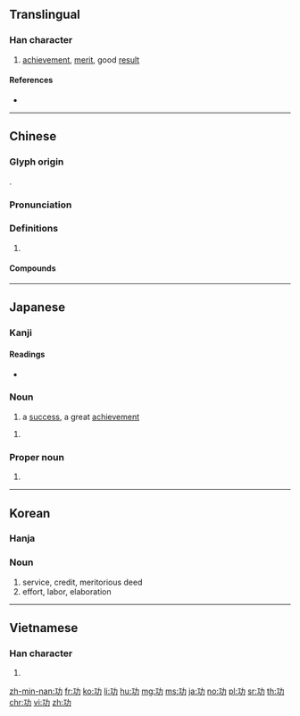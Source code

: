 {{character info/new}}
==Translingual==
{{stroke order|strokes=5}}

===Han character===
{{Han char|rn=19|rad=力|as=03|sn=5|four=14127|canj=MKS|ids=⿰工力}}

# [[achievement]], [[merit]], good [[result]]

====References====
* {{Han ref|kx=0146.110|dkj=02295|dj=0328.060|hdz=10365.080|uh=529F|ud=21151|bh=A55C|bd=42332}}

----

==Chinese==
{{zh-forms}}

===Glyph origin===
{{Han etym}}
{{Han compound|工|力|ls=psc|c1=p|c2=s|t2=strength}}.

===Pronunciation===
{{zh-pron
|m=gōng
|c=gung1
|h=
|mn=kong/kang
|w=
|mc=y
|oc=y
|ma=
|cat=n
}}

===Definitions===
{{zh-hanzi}}

# {{rfdef|lang=zh}}

====Compounds====
{{zh-der|功虧一簣|功能|功夫}}

----

==Japanese==

===Kanji===
{{ja-kanji|grade=4|rs=力03}}

====Readings====
* {{ja-readings|goon=[[く]] (ku)|kanon=[[こう]] (kō)|kun=[[いさお]] (isao)}}

===Noun===
{{ja-noun|こう}}

# a [[success]], a great [[achievement]]

{{ja-noun|いさお}}

# {{alternative form of|勲|lang=ja}}

===Proper noun===
{{ja-pos|いさお|proper}}

# {{given name|male|lang=ja|sort=いさお}}

----

==Korean==

===Hanja===
{{ko-hanja|hangeul=공|rv=gong|mr=kong}}

===Noun===
{{ko-noun|hangeul=공}}

# service, credit, meritorious deed
# effort, labor, elaboration

----

==Vietnamese==

===Han character===
{{vi-hantu|[[công]]|rs=力03}}

# {{defn|lang=vi|sort=力03}}

[[zh-min-nan:功]]
[[fr:功]]
[[ko:功]]
[[li:功]]
[[hu:功]]
[[mg:功]]
[[ms:功]]
[[ja:功]]
[[no:功]]
[[pl:功]]
[[sr:功]]
[[th:功]]
[[chr:功]]
[[vi:功]]
[[zh:功]]